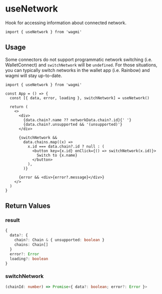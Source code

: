 # useNetwork

Hook for accessing information about connected network.

```tsx
import { useNetwork } from 'wagmi'
```

## Usage

Some connectors do not support programmatic network switching (i.e. WalletConnect) and `switchNetwork` will be `undefined`. For those situations, you can typically switch networks in the wallet app (i.e. Rainbow) and wagmi will stay up-to-date.

```tsx
import { useNetwork } from 'wagmi'

const App = () => {
  const [{ data, error, loading }, switchNetwork] = useNetwork()

  return (
    <>
      <div>
        {data.chain?.name ?? networkData.chain?.id}{' '}
        {data.chain?.unsupported && '(unsupported)'}
      </div>

      {switchNetwork &&
        data.chains.map((x) =>
          x.id === data.chain?.id ? null : (
            <button key={x.id} onClick={() => switchNetwork(x.id)}>
              Switch to {x.name}
            </button>
          ),
        )}

      {error && <div>{error?.message}</div>}
    </>
  )
}
```

## Return Values

### result

```ts
{
  data?: {
    chain?: Chain & { unsupported: boolean }
    chains: Chain[]
  }
  error?: Error
  loading?: boolean
}
```

### switchNetwork

```ts
(chainId: number) => Promise<{ data?: boolean; error?: Error }>
```
